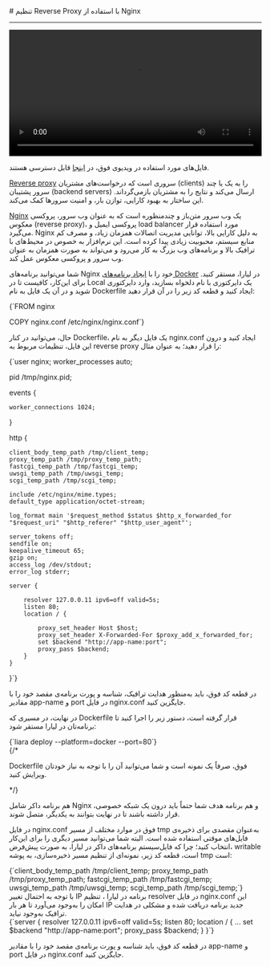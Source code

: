 
<Layout>
# تنظیم Reverse Proxy با استفاده از Nginx
<hr className="mb-2" />
<video
  src="https://files.liara.ir/liara/docker/reverse-proxy.mp4"
  controls="controls"
  className="block w-full"
  width="100%"
  ></video>

<div className="h-2" />
<Alert variant="success">
<p>
فایل‌های مورد استفاده در ویدیوی فوق، در <a href="https://github.com/liara-cloud/docker-getting-started/tree/nginx" className="blue-link">اینجا</a> قابل دسترسی هستند.
</p>
</Alert>


<div className="h-2" />

<a href="../../details/reverse-proxy" className="blue-link">Reverse proxy</a> سروری است که درخواست‌های مشتریان (clients) را به یک یا چند سرور پشتیبان (backend servers) ارسال می‌کند و نتایج را به مشتریان بازمی‌گرداند. این ساختار به بهبود کارایی، توازن بار، و امنیت سرورها کمک می‌کند.
<div className="h-2" />

<a href="https://nginx.org/en/" className="blue-link">Nginx</a> یک وب سرور متن‌باز و چندمنظوره است که به عنوان وب سرور، پروکسی معکوس (reverse proxy)، پروکسی ایمیل و load balancer مورد استفاده قرار می‌گیرد. Nginx به دلیل کارایی بالا، توانایی مدیریت اتصالات همزمان زیاد، و مصرف کم منابع سیستم، محبوبیت زیادی پیدا کرده است. این نرم‌افزار به خصوص در محیط‌های با ترافیک بالا و برنامه‌های وب بزرگ به کار می‌رود و می‌تواند به صورت همزمان به عنوان وب سرور و پروکسی معکوس عمل کند.
<div className="h-2" />

<div className="h-2" />

شما می‌توانید برنامه‌های Nginx خود را با <a href="../how-tos/create-app" className="blue-link">ایجاد برنامه‌های Docker</a> در لیارا، مستقر کنید.
برای این‌کار، کافیست تا 
در Local یک دایرکتوری با نام دلخواه بسازید، وارد دایرکتوری شوید و در آن یک فایل به نام <Important>Dockerfile</Important> ایجاد کنید و قطعه کد زیر را در آن قرار دهید:
<div className="h-2" />
<div dir='ltr'>
    <Highlight className="dockerfile">
        {`FROM nginx

COPY nginx.conf /etc/nginx/nginx.conf`}
    </Highlight>
</div>
<div className="h-2" />

حال، می‌توانید در کنار <Important>Dockerfile</Important>، یک فایل دیگر به نام <Important>nginx.conf</Important> ایجاد کنید و درون این فایل، تنظیمات مربوط به reverse proxy را قرار دهید؛ به عنوان مثال:
<div className="h-2" />
<div dir='ltr'>
    <Highlight className="conf">
        {`user nginx;
worker_processes auto;

pid /tmp/nginx.pid;

events {

	worker_connections 1024;
}

http {

	client_body_temp_path /tmp/client_temp;
	proxy_temp_path /tmp/proxy_temp_path;
	fastcgi_temp_path /tmp/fastcgi_temp;
	uwsgi_temp_path /tmp/uwsgi_temp;
	scgi_temp_path /tmp/scgi_temp;

	include /etc/nginx/mime.types;
	default_type application/octet-stream;

	log_format main '$request_method $status $http_x_forwarded_for "$request_uri" "$http_referer" "$http_user_agent"';

	server_tokens off;
	sendfile on;
	keepalive_timeout 65;
	gzip on;
	access_log /dev/stdout;
	error_log stderr;

	server {

		resolver 127.0.0.11 ipv6=off valid=5s;
		listen 80;
		location / {

			proxy_set_header Host $host;
			proxy_set_header X-Forwarded-For $proxy_add_x_forwarded_for;
			set $backend "http://app-name:port";
			proxy_pass $backend;
		}
	}
}`}
    </Highlight>
</div>
<div className="h-2" />
در قطعه کد فوق، باید به‌منظور هدایت ترافیک، شناسه و پورت برنامه‌ی مقصد خود را با مقادیر <Important>app-name</Important> و <Important>port</Important> در فایل <Important>nginx.conf</Important> جایگزین کنید.

در نهایت، در مسیری که <Important>Dockerfile</Important> قرار گرفته است، دستور زیر را اجرا کنید تا برنامه‌تان در لیارا مستقر شود:
<div className="h-2" />
<div dir='ltr'>
    <Highlight className="bash">
        {`liara deploy --platform=docker --port=80`}
    </Highlight>
</div>

<div className="h-2" />
{/* <Alert variant="info">
<p>
<Important>Dockerfile</Important> فوق، صرفاً یک نمونه است و شما می‌توانید آن را با توجه به نیاز خودتان ویرایش کنید.
</p>
</Alert> */}

<Alert variant="info">
<p>
هم برنامه داکر شامل Nginx و هم برنامه هدف شما حتماً باید درون یک شبکه خصوصی، قرار داشته باشند تا در نهایت بتوانند به یکدیگر، متصل شوند.
</p>
</Alert>

<Section id="set-tmp-dir" title="تنظیم مسیر tmp به‌عنوان مقصدی برای ذخیره‌ی فایل‌های موقتی" />

در فایل <Important>nginx.conf</Important> فوق
در موارد مختلف از مسیر tmp به‌عنوان مقصدی برای ذخیره‌ی فایل‌های موقتی استفاده شده است. البته شما می‌توانید مسیر دیگری را برای این‌کار انتخاب کنید؛ چرا که فایل‌سیستم برنامه‌های داکر در لیارا، به صورت پیش‌فرض، writable است، قطعه کد زیر، نمونه‌ای از تنظیم مسیر ذخیره‌سازی، به پوشه tmp است:

<div className="h-2" />
<div dir='ltr'>
    <Highlight className="conf">
        {`client_body_temp_path /tmp/client_temp;
proxy_temp_path       /tmp/proxy_temp_path;
fastcgi_temp_path     /tmp/fastcgi_temp;
uwsgi_temp_path       /tmp/uwsgi_temp;
scgi_temp_path        /tmp/scgi_temp;`}
    </Highlight>
</div>

<Section id="set-resolver" title="تنظیم Resolver" />
با توجه به احتمال تغییر IP برنامه در لیارا ، تنظیم resolver در فایل <Important>nginx.conf</Important> این امکان را به‌وجود می‌آورد تا هر بار IP جدید برنامه دریافت شده و مشکلی در هدایت ترافیک به‌وجود نیاید.

<div className="h-2" />
<div dir='ltr'>
    <Highlight className="conf">
        {`server {
  resolver 127.0.0.11 ipv6=off valid=5s;
  listen 80;
  location / {
  ...
  set $backend "http://app-name:port";
  proxy_pass $backend;
  }
}`}
    </Highlight>
</div>
<div className="h-2" />

در قطعه کد فوق، باید شناسه و پورت برنامه‌ی مقصد خود را با مقادیر <Important>app-name</Important> و <Important>port</Important> در فایل <Important>nginx.conf</Important> جایگزین کنید.



</Layout>